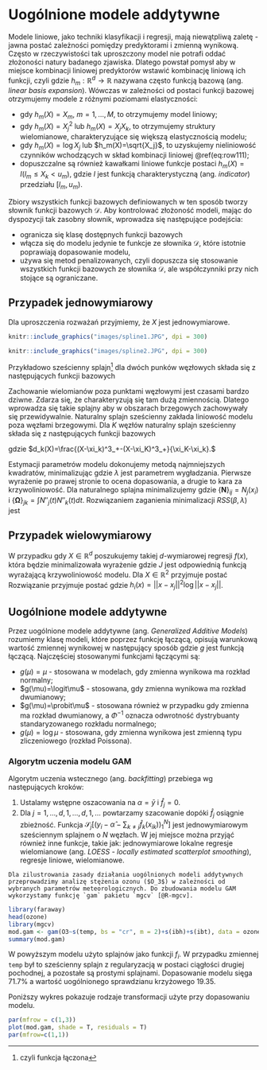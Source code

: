 # Uogólnione modele addytywne

Modele liniowe, jako techniki klasyfikacji i regresji, mają niewątpliwą zaletę - jawna postać zależności pomiędzy predyktorami i zmienną wynikową. Często w rzeczywistości tak uproszczony model nie potrafi oddać złożoności natury badanego zjawiska. Dlatego powstał pomysł aby w miejsce kombinacji liniowej predyktorów wstawić kombinację liniową ich funkcji, czyli
\begin{equation}
    \E(Y|X)=f(X) = \sum_{i=1}^M\beta_mh_m(X),
    (\#eq:row111)
\end{equation}
gdzie $h_m:\mathbb{R}^d\to\mathbb{R}$ nazywana często funkcją bazową (ang. *linear basis expansion*). Wówczas w zależności od postaci funkcji bazowej otrzymujemy modele z różnymi poziomami elastyczności:

- gdy $h_m(X)=X_m,\ m=1,\ldots,M$, to otrzymujemy model liniowy;
- gdy $h_m(X)=X_j^2$ lub $h_m(X)=X_jX_k$, to otrzymujemy struktury wielomianowe, charakteryzujące się większą elastycznością modelu;
- gdy $h_m(X)=\log X_j$ lub $h_m(X)=\sqrt{X_j}$, to uzyskujemy nieliniowość czynników wchodzących w skład kombinacji liniowej \@ref(eq:row111);
- dopuszczalne są również kawałkami liniowe funkcje postaci $h_m(X)= I(l_m\leq X_k <u_m)$, gdzie $I$ jest funkcją charakterystyczną (ang. *indicator*) przedziału $[l_m,u_m)$.

Zbiory wszystkich funkcji bazowych definiowanych w ten sposób tworzy słownik funkcji bazowych $\mathcal{D}$. Aby kontrolować złożoność modeli, mając do dyspozycji tak zasobny słownik, wprowadza się następujące podejścia:

- ogranicza się klasę dostępnych funkcji bazowych
\begin{equation}
    f(X) = \sum_{j=1}^df_j(X_j)=\sum_{j=1}^d\sum_{m=1}^{M_j}\beta_{jm}h_{jm}(X_j),
\end{equation}
- włącza się do modelu jedynie te funkcje ze słownika $\mathcal{D}$, które istotnie poprawiają dopasowanie modelu,
- używa się metod penalizowanych, czyli dopuszcza się stosowanie wszystkich funkcji bazowych ze słownika $\mathcal{D}$, ale współczynniki przy nich stojące są ograniczane.

## Przypadek jednowymiarowy

Dla uproszczenia rozważań przyjmiemy, że $X$ jest jednowymiarowe.

```{r spline1, fig.align='center', fig.cap="Przykładowe zastosowanie kilku rodzajów funkcji bazowych. Wykres w lewym górnym rogu powstał ze stałych na przedziałach, wykres w górnym prawym rogu powstał z liniowych funkcji bazowych na przedzialach, w lewym dolnym rogu model powstał również z liniowych funkcji bazowych na przedzialach ale z założeniem ciągłości, a prawym dolnym rogu powstał z zastosowania funcji bazowej $\\max(X-\\xi_1,0)$", echo=F}
knitr::include_graphics("images/spline1.JPG", dpi = 300)
```

```{r spline2, fig.align='center', fig.cap="Kolejne wykresy przedstawiają coraz bardziej gładkie modele będące efektem dodawania wielomianów trzeciego stopnia na przedziałach. Na każdym kolejnym modelu mymuszone zostały silniejsze założenia dotyczące gładkości", echo=F}
knitr::include_graphics("images/spline2.JPG", dpi = 300)
```

Przykładowo sześcienny splajn^[czyli funkcja łączona] dla dwóch punków węzłowych składa się z następujących funkcji bazowych 

\begin{gather}
    h_1(X)=1,\quad h_3(X)=X^2,\quad h_5(X)=(X-\xi_1)_+^3\\
    h_2(X)=X,\quad h_4(X)=X^3,\quad h_6(X)=(X-\xi_2)_+^3.
\end{gather}

Zachowanie wielomianów poza punktami węzłowymi jest czasami bardzo dziwne. Zdarza się, że charakteryzują się tam dużą zmiennością. Dlatego wprowadza się takie splajny aby w obszarach brzegowych zachowywały się przewidywalnie.
Naturalny splajn sześcienny zakłada liniowość modelu poza węzłami brzegowymi. Dla $K$ węzłów naturalny splajn sześcienny składa się z następujących funkcji bazowych

\begin{gather}
    N_1(X)=1,\quad N_2(X)=X,\quad N_{k+2}(X)=d_k(X)-d_{K-1}(X),
\end{gather}
gdzie $d_k(X)=\frac{(X-\xi_k)^3_+-(X-\xi_K)^3_+}{\xi_K-\xi_k}.$

Estymacji parametrów modelu dokonujemy metodą najmniejszych kwadratów, minimalizując 
\begin{equation}
    RSS(f,\lambda) = \sum_{i=1}^N(y_i-f(x_i))^2+\lambda\int(f''(t))^2dt,
\end{equation}
gdzie $\lambda$ jest parametrem wygładzania. Pierwsze wyrażenie po prawej stronie to ocena dopasowania, a drugie to kara za krzywoliniowość.
Dla naturalnego splajna 
\begin{equation}
    f(x)=\sum_{j=1}^NN_j(x)\beta_j
\end{equation}
minimalizujemy 
\begin{equation}
    RSS(\beta, \lambda)=(\boldsymbol y -\boldsymbol N\beta)'(\boldsymbol y-\boldsymbol N\beta)+\lambda\beta'\boldsymbol \Omega \beta,
\end{equation}
gdzie $\{\boldsymbol N\}_{ij}= N_j(x_i)$ i $\{\boldsymbol \Omega\}_{jk}=\int N''_j(t)N''_k(t)dt$. Rozwiązaniem zaganienia minimalizacji $RSS(\beta,\lambda)$ jest 
\begin{equation}
    \hat{\beta}=((\boldsymbol N'\boldsymbol N)+\lambda\boldsymbol \Omega)^{-1}\boldsymbol N'\boldsymbol y.
\end{equation}


## Przypadek wielowymiarowy

W przypadku gdy $X\in \mathbb{R}^d$ poszukujemy takiej $d$-wymiarowej regresji $f(x)$, która będzie minimalizowała wyrażenie
\begin{equation}
    \min_f\sum_{i=1}^N(y_i-f(x_i))^2+\lambda J(f),
\end{equation}
gdzie $J$ jest odpowiednią funkcją wyrażającą krzywoliniowość modelu. Dla $X\in \mathbb{R}^2$ przyjmuje postać
\begin{equation}
    J(f)=\iint_{\mathbb{R}^2}\left[\left(\frac{\partial^2 f(x)}{\partial^2 x_1}\right)^2+2\left(\frac{\partial^2 f(x)}{\partial x_1\partial x_2}\right)^2+
    \left(\frac{\partial^2 f(x)}{\partial^2 x_2}\right)^2\right]dx_1dx_2.
\end{equation}
Rozwiązanie przyjmuje postać
\begin{equation}
    f(x) = \beta_0+\beta'x+\sum_{i=1}^N \alpha_ih_i(x),
\end{equation}
gdzie $h_i(x)=||x-x_j||^2\log||x-x_j||$.


## Uogólnione modele addytywne

Przez uogólnione modele addytywne (ang. *Generalized Additive Models*) rozumiemy klasę modeli, które poprzez funkcję łączącą, opisują warunkową wartość zmiennej wynikowej w następujący sposób
\begin{equation}
    g(\E(Y|X))=g(\mu(X))=\alpha+f_1(X_1)+\dots+f_d(X_d),
\end{equation}
gdzie $g$ jest funkcją łączącą. Najczęściej stosowanymi funkcjami łączącymi są:

- $g(\mu)=\mu$ - stosowana w modelach, gdy zmienna wynikowa ma rozkład normalny;
- $g(\mu)=\logit\mu$ - stosowana, gdy zmienna wynikowa ma rozkład dwumianowy;
- $g(\mu)=\probit\mu$ - stosowana również w przypadku gdy zmienna ma rozkład dwumianowy, a $\Phi^{-1}$ oznacza odwrotność dystrybuanty standaryzowanego rozkładu normalnego;
- $g(\mu)=\log\mu$ - stosowana, gdy zmienna wynikowa jest zmienną typu zliczeniowego (rozkład Poissona).

### Algorytm uczenia modelu GAM

Algorytm uczenia wstecznego (ang. *backfitting*) przebiega wg następujących kroków:

1. Ustalamy wstępne oszacowania na $\alpha=\bar{y}$ i $\hat{f}_j=0$.
2. Dla $j=1,\ldots,d,1,\ldots,d,1,\ldots$ powtarzamy szacowanie
\begin{align}
    \hat{f}_j\leftarrow &\mathcal{S}_j\left[(y_i-\hat{\alpha}-\sum_{k\neq j}\hat{f}_k(x_{ik}))^N_1\right],\\
    \hat{f}_j\leftarrow &\hat{f}_j-\frac{1}{N}\sum_{i=1}^N\hat{f}_j(x_{ij})
\end{align}
dopóki $\hat{f}_j$ osiągnie zbieżność. Funkcja $\mathcal{S}_j\left[(y_i-\hat{\alpha}-\sum_{k\neq j}\hat{f}_k(x_{ik}))^N_1\right]$ jest jednowymiarowym sześciennym splajnem o $N$ węzłach. W jej miejsce można przyjąć również inne funkcje, takie jak: jednowymiarowe lokalne regresje wielomianowe (ang. *LOESS - locally estimated scatterplot smoothing*), regresje liniowe, wielomianowe.

```{example gam}
Dla zilustrowania zasady działania uogólnionych modeli addytywnych przeprowadzimy analizę stężenia ozonu ($O_3$) w zależności od wybranych parametrów meteorologicznych. Do zbudowania modelu GAM wykorzystamy funkcję `gam` pakietu `mgcv` [@R-mgcv].
```

```{r}
library(faraway)
head(ozone)
library(mgcv)
mod.gam <- gam(O3~s(temp, bs = "cr", m = 2)+s(ibh)+s(ibt), data = ozone)
summary(mod.gam)
```

W powyższym modelu użyto splajnów jako funkcji $f_i$. W przypadku zmiennej `temp` był to sześcienny splajn z regularyzacją w postaci ciągłości drugiej pochodnej, a pozostałe są prostymi splajnami. Dopasowanie modelu sięga 71.7% a wartość uogólnionego sprawdzianu krzyżowego 19.35.

Poniższy wykres pokazuje rodzaje transformacji użyte przy dopasowaniu modelu. 

```{r}
par(mfrow = c(1,3))
plot(mod.gam, shade = T, residuals = T)
par(mfrow=c(1,1))
```

